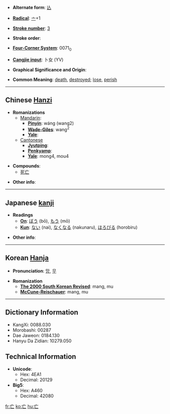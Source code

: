 * '''Alternate form''': [[亾]]

* '''[[Wiktionary:Chinese radical index| Radical]]''': [[Wiktionary:Chinese radical index 亠|亠]]+1

* '''[[Wiktionary:Chinese total strokes index|Stroke number]]''': [[Wiktionary:Chinese total strokes index 3|3]]

* '''Stroke order''': 

* '''[[Wiktionary:Chinese four corner index|Four-Corner System]]''': 0071<sub>0</sub>

* '''[[Wiktionary:Chinese Cangjie index|Cangjie input]]''': 卜女 (YV)

* '''Graphical Significance and Origin''': 

* '''Common Meaning''': [[death]], [[destroyed]]; [[lose]], [[perish]]

----

== Chinese [[Hanzi]] ==

* '''Romanizations'''
** [[Mandarin]]:
*** '''[[Pinyin]]''': wáng (wang2)
*** '''[[Wade-Giles]]''': wang<sup>2</sup>
*** '''[[Yale]]''': 
**[[Cantonese]]
***'''[[Jyutping]]''':
***'''[[Penkyamp]]''': 
***'''[[Yale]]''': mong4, mou4

* '''Compounds''':
**[[死亡]]

* '''Other info''': 

----

== Japanese [[kanji]] ==

* '''Readings'''
** '''[[On]]''': [[ぼう]] (bō), [[もう]] (mō)
** '''[[Kun]]''': [[ない]] (nai), [[なくなる]] (nakunaru), [[ほろびる]] (horobiru)

* '''Other info''':  

----

== Korean [[Hanja]] ==

* '''Pronunciation''': [[망]], [[무]]

* '''Romanization'''
** '''[[The 2000 South Korean Revised Romanization|The 2000 South Korean Revised]]''': mang, mu
** '''[[McCune-Reischauer]]''': mang, mu

----

== Dictionary Information ==

* KangXi: 0088.030
* Morobashi: 00287
* Dae Jaweon: 0184.130
* Hanyu Da Zidian: 10279.050

== Technical Information ==

* '''Unicode''':
** Hex: 4EA1
** Decimal: 20129
* '''Big5''':
** Hex: A460
** Decimal: 42080

[[fr:亡]]
[[ko:亡]]
[[hu:亡]]